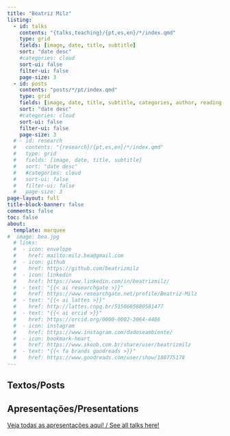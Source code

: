 ```yaml
---
title: "Beatriz Milz"
listing:
  - id: talks
    contents: "{talks,teaching}/{pt,es,en}/*/index.qmd"
    type: grid
    fields: [image, date, title, subtitle]
    sort: "date desc"
    #categories: cloud
    sort-ui: false
    filter-ui: false
    page-size: 3
  - id: posts
    contents: "posts/*/pt/index.qmd"
    type: grid
    fields: [image, date, title, subtitle, categories, author, reading-time]  
    sort: "date desc"
    #categories: cloud
    sort-ui: false
    filter-ui: false
    page-size: 3
  # - id: research
  #   contents: "{research}/{pt,es,en}/*/index.qmd"
  #   type: grid
  #   fields: [image, date, title, subtitle]
  #   sort: "date desc"
  #   #categories: cloud
  #   sort-ui: false
  #   filter-ui: false
  #   page-size: 3    
page-layout: full
title-block-banner: false
comments: false
toc: false
about:
  template: marquee
#  image: bea.jpg
  # links:
  #  - icon: envelope
  #    href: mailto:milz.bea@gmail.com
  #  - icon: github
  #    href: https://github.com/beatrizmilz
  #  - icon: linkedin
  #    href: https://www.linkedin.com/in/beatrizmilz/
  #  - text: "{{< ai researchgate >}}"
  #    href: https://www.researchgate.net/profile/Beatriz-Milz
  #  - text: "{{< ai lattes >}}"
  #    href: http://lattes.cnpq.br/5150665880581477
  #  - text: "{{< ai orcid >}}"
  #    href: https://orcid.org/0000-0002-3064-4486
  #  - icon: instagram
  #    href: https://www.instagram.com/dadoseambiente/
  #  - icon: bookmark-heart
  #    href: https://www.skoob.com.br/share/user/beatrizmilz
  #  - text: "{{< fa brands goodreads >}}"
  #    href: https://www.goodreads.com/user/show/180775178      
---
```


<!-- ::: {#hero-heading} -->

<!-- **Português:** Boas vindas à minha página pessoal! Aqui você pode encontrar meus textos do blog, palestras e outros projetos em que estou trabalhando. -->

<!-- **English:** Welcome to my website! You can find here my blog posts, talks, and other projects I'm working on. -->

<!-- ::: -->

<!-- ------------------------------------------------------------------------ -->

## Textos/Posts

::: {#posts}
:::

## Apresentações/Presentations

[Veja todas as apresentações aqui! / See all talks here!](/talks/index.html)

::: {#talks}
:::

<!-- ## Pesquisa/Research -->

<!-- ::: {#research} -->

<!-- ::: -->
